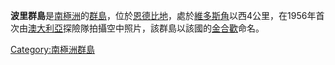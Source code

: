 {{Coord|67|41|S|45|20|E|source:GNIS|display=title}}

'''波里群島'''是[[南極洲|南極洲]]的[[群島|群島]]，位於[[恩德比地|恩德比地]]，處於[[維多斯角|維多斯角]]以西4公里，在1956年首次由[[澳大利亞|澳大利亞]]探險隊拍攝空中照片，該群島以該國的[[金合歡|金合歡]]命名。

{{Antarctica-geo-stub}}
[[Category:南極洲群島|Category:南極洲群島]]
